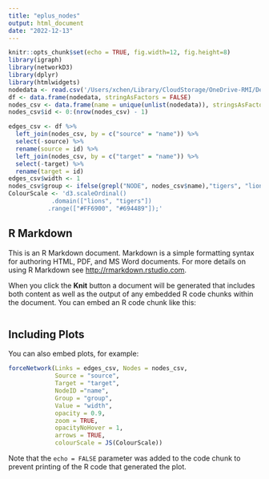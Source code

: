 ```yaml
---
title: "eplus_nodes"
output: html_document
date: "2022-12-13"
---
```


```r
knitr::opts_chunk$set(echo = TRUE, fig.width=12, fig.height=8)
library(igraph)
library(networkD3)
library(dplyr)
library(htmlwidgets)
nodedata <- read.csv('/Users/xchen/Library/CloudStorage/OneDrive-RMI/Desktop/_storefront/oneobj/node_water.csv')
df <- data.frame(nodedata, stringAsFactors = FALSE)
nodes_csv <- data.frame(name = unique(unlist(nodedata)), stringsAsFactors = FALSE)
nodes_csv$id <- 0:(nrow(nodes_csv) - 1)

edges_csv <- df %>%
  left_join(nodes_csv, by = c("source" = "name")) %>%
  select(-source) %>%
  rename(source = id) %>%
  left_join(nodes_csv, by = c("target" = "name")) %>%
  select(-target) %>%
  rename(target = id)
edges_csv$width <- 1
nodes_csv$group <- ifelse(grepl("NODE", nodes_csv$name),"tigers", "lions")
ColourScale <- 'd3.scaleOrdinal()
            .domain(["lions", "tigers"])
           .range(["#FF6900", "#694489"]);'
```

## R Markdown

This is an R Markdown document. Markdown is a simple formatting syntax for authoring HTML, PDF, and MS Word documents. For more details on using R Markdown see <http://rmarkdown.rstudio.com>.

When you click the **Knit** button a document will be generated that includes both content as well as the output of any embedded R code chunks within the document. You can embed an R code chunk like this:

```r


```

## Including Plots

You can also embed plots, for example:

```r
forceNetwork(Links = edges_csv, Nodes = nodes_csv,
             Source = "source",
             Target = "target",
             NodeID ="name",
             Group = "group",
             Value = "width",
             opacity = 0.9,
             zoom = TRUE,
             opacityNoHover = 1,
             arrows = TRUE,
             colourScale = JS(ColourScale))
```

Note that the `echo = FALSE` parameter was added to the code chunk to prevent printing of the R code that generated the plot.
